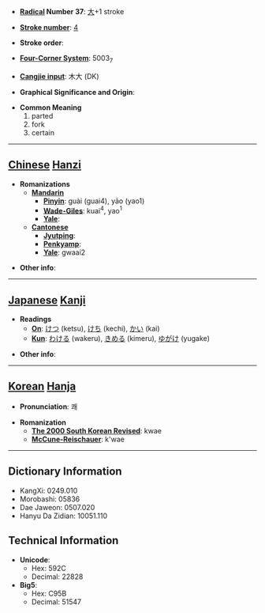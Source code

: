 * '''[[Wiktionary:Chinese radical index| Radical]] Number 37''': [[Wiktionary:Chinese radical index 大|大]]+1 stroke

* '''[[Wiktionary:Chinese total strokes index|Stroke number]]''': [[Wiktionary:Chinese total strokes index 4|4]]

* '''Stroke order''': 

* '''[[Wiktionary:Chinese four corner index|Four-Corner System]]''': 5003<sub>7</sub>

* '''[[Wiktionary:Chinese Cangjie index|Cangjie input]]''': 木大 (DK)

* '''Graphical Significance and Origin''': 

* '''Common Meaning'''
*#parted
*# fork
*# certain


----

== [[Chinese]] [[Hanzi]] ==

* '''Romanizations'''
** '''[[Mandarin]]'''
*** '''[[Pinyin]]''': guài (guai4), yāo (yao1)
*** '''[[Wade-Giles]]''': kuai<sup>4</sup>, yao<sup>1</sup>
*** '''[[Yale]]''': 
** '''[[Cantonese]]'''
*** '''[[Jyutping]]''':
*** '''[[Penkyamp]]''': 
*** '''[[Yale]]''': gwaai2

* '''Other info''': 

----

== [[Japanese]] [[Kanji]] ==

* '''Readings'''
** '''[[On]]''': [[けつ]] (ketsu), [[けち]] (kechi), [[かい]] (kai)
** '''[[Kun]]''': [[わける]] (wakeru), [[きめる]] (kimeru), [[ゆがけ]] (yugake)

* '''Other info''':  

----

== [[Korean]] [[Hanja]] ==

* '''Pronunciation''': 쾌

* '''Romanization'''
** '''[[The 2000 South Korean Revised Romanization|The 2000 South Korean Revised]]''': kwae
** '''[[McCune-Reischauer]]''': k'wae

----

== Dictionary Information ==

* KangXi: 0249.010
* Morobashi: 05836
* Dae Jaweon: 0507.020
* Hanyu Da Zidian: 10051.110

== Technical Information ==

* '''Unicode''':
** Hex: 592C
** Decimal: 22828
* '''Big5''':
** Hex: C95B
** Decimal: 51547